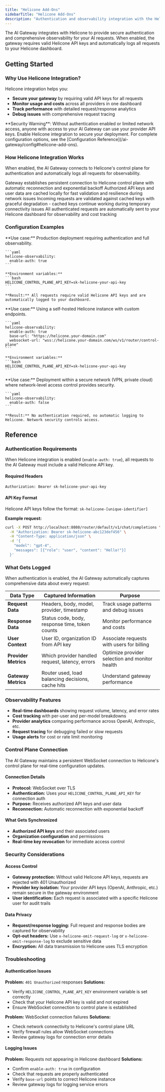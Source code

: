 ```yaml
---
title: "Helicone Add-Ons"
sidebarTitle: "Helicone Add-Ons"
description: "Authentication and observability integration with the Helicone platform"
---
```


The AI Gateway integrates with Helicone to provide secure authentication and comprehensive observability for your AI requests. When enabled, the gateway requires valid Helicone API keys and automatically logs all requests to your Helicone dashboard.

## Getting Started

### Why Use Helicone Integration?

Helicone integration helps you:
- **Secure your gateway** by requiring valid API keys for all requests
- **Monitor usage and costs** across all providers in one dashboard
- **Track performance** with detailed request/response analytics
- **Debug issues** with comprehensive request tracing

<Note>
  **Security Warning**: Without authentication enabled or limited network access, anyone with access to your AI Gateway can use your provider API keys. Enable Helicone integration to secure your deployment.
</Note>

<Note>
  For complete configuration options, see the [Configuration Reference](/ai-gateway/config#helicone-add-ons).
</Note>

### How Helicone Integration Works

When enabled, the AI Gateway connects to Helicone's control plane for authentication and automatically logs all requests for observability.

<Steps>
  <Step title="WebSocket Connection">
    Gateway establishes persistent connection to Helicone control plane with automatic reconnection and exponential backoff
  </Step>
  
  <Step title="API Key Sync">
    Authorized API keys and user data are cached locally for fast validation and resilience during network issues
  </Step>
  
  <Step title="Request Validation">
    Incoming requests are validated against cached keys with graceful degradation - cached keys continue working during temporary connectivity issues
  </Step>
  
  <Step title="Automatic Logging">
    All authenticated requests are automatically sent to your Helicone dashboard for observability and cost tracking
  </Step>
</Steps>

### Configuration Examples

<Tabs>
  <Tab title="Production - Secure & Observable">
    **Use case:** Production deployment requiring authentication and full observability.

    ```yaml
    helicone-observability:
      enable-auth: true
    ```
    
    **Environment variables:**
    ```bash
    HELICONE_CONTROL_PLANE_API_KEY=sk-helicone-your-api-key
    ```

    **Result:** All requests require valid Helicone API keys and are automatically logged to your dashboard.
  </Tab>

  <Tab title="Self-Hosted Helicone">
    **Use case:** Using a self-hosted Helicone instance with custom endpoints.

    ```yaml
    helicone-observability:
      enable-auth: true
      base-url: "https://helicone.your-domain.com"
      websocket-url: "wss://helicone.your-domain.com/ws/v1/router/control-plane"
    ```
    
    **Environment variables:**
    ```bash
    HELICONE_CONTROL_PLANE_API_KEY=sk-helicone-your-api-key
    ```
  </Tab>

  <Tab title="Secure Network - Auth Disabled">
    **Use case:** Deployment within a secure network (VPN, private cloud) where network-level access control provides security.

    ```yaml
    helicone-observability:
      enable-auth: false
    ```
    
    **Result:** No authentication required, no automatic logging to Helicone. Network security controls access.
  </Tab>

</Tabs>

## Reference

### Authentication Requirements

When Helicone integration is enabled (`enable-auth: true`), all requests to the AI Gateway must include a valid Helicone API key.

#### Required Headers

```bash
Authorization: Bearer sk-helicone-your-api-key
```

#### API Key Format

Helicone API keys follow the format: `sk-helicone-[unique-identifier]`

**Example request:**
```bash
curl -X POST http://localhost:8080/router/default/v1/chat/completions \
  -H "Authorization: Bearer sk-helicone-abc123def456" \
  -H "Content-Type: application/json" \
  -d '{
    "model": "gpt-4",
    "messages": [{"role": "user", "content": "Hello!"}]
  }'
```

### What Gets Logged

When authentication is enabled, the AI Gateway automatically captures comprehensive data about every request:

| Data Type | Captured Information | Purpose |
|-----------|---------------------|---------|
| **Request Data** | Headers, body, model, provider, timestamp | Track usage patterns and debug issues |
| **Response Data** | Status code, body, response time, token counts | Monitor performance and costs |
| **User Context** | User ID, organization ID from API key | Associate requests with users for billing |
| **Provider Metrics** | Which provider handled request, latency, errors | Optimize provider selection and monitor health |
| **Gateway Metrics** | Router used, load balancing decisions, cache hits | Understand gateway performance |

### Observability Features

- **Real-time dashboards** showing request volume, latency, and error rates
- **Cost tracking** with per-user and per-model breakdowns
- **Provider analytics** comparing performance across OpenAI, Anthropic, etc.
- **Request tracing** for debugging failed or slow requests
- **Usage alerts** for cost or rate limit monitoring

### Control Plane Connection

The AI Gateway maintains a persistent WebSocket connection to Helicone's control plane for real-time configuration updates.

#### Connection Details

- **Protocol:** WebSocket over TLS
- **Authentication:** Uses your `HELICONE_CONTROL_PLANE_API_KEY` for connection auth
- **Purpose:** Receives authorized API keys and user data
- **Reconnection:** Automatic reconnection with exponential backoff

#### What Gets Synchronized

- **Authorized API keys** and their associated users
- **Organization configuration** and permissions
- **Real-time key revocation** for immediate access control

### Security Considerations

#### Access Control

- **Gateway protection:** Without valid Helicone API keys, requests are rejected with 401 Unauthorized
- **Provider key isolation:** Your provider API keys (OpenAI, Anthropic, etc.) remain secure in the gateway environment
- **User identification:** Each request is associated with a specific Helicone user for audit trails

#### Data Privacy

- **Request/response logging:** Full request and response bodies are captured for observability
- **Opt-out headers:** Use `x-helicone-omit-request-log` or `x-helicone-omit-response-log` to exclude sensitive data
- **Encryption:** All data transmission to Helicone uses TLS encryption

### Troubleshooting

#### Authentication Issues

**Problem:** `401 Unauthorized` responses
**Solutions:**
- Verify `HELICONE_CONTROL_PLANE_API_KEY` environment variable is set correctly
- Check that your Helicone API key is valid and not expired
- Ensure WebSocket connection to control plane is established

**Problem:** WebSocket connection failures
**Solutions:**
- Check network connectivity to Helicone's control plane URL
- Verify firewall rules allow WebSocket connections
- Review gateway logs for connection error details

#### Logging Issues

**Problem:** Requests not appearing in Helicone dashboard
**Solutions:**
- Confirm `enable-auth: true` in configuration
- Check that requests are properly authenticated
- Verify `base-url` points to correct Helicone instance
- Review gateway logs for logging service errors 
